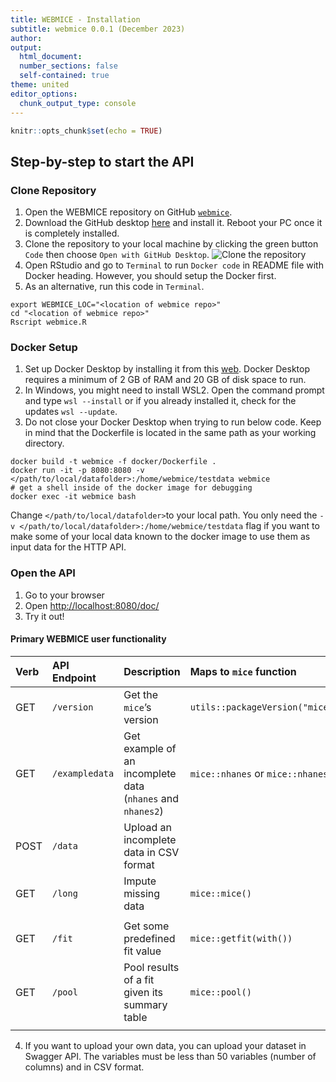 ```yaml
---
title: WEBMICE - Installation
subtitle: webmice 0.0.1 (December 2023)
author: 
output:
  html_document:
  number_sections: false
  self-contained: true
theme: united
editor_options: 
  chunk_output_type: console
---
```


```r
knitr::opts_chunk$set(echo = TRUE)
```

## Step-by-step to start the API

### Clone Repository

1. Open the WEBMICE repository on GitHub [`webmice`](https://github.com/amices/webmice).
2. Download the GitHub desktop [here](https://desktop.github.com/) and install it. Reboot your PC once it is completely installed.
3. Clone the repository to your local machine by clicking the green button `Code` then choose `Open with GitHub Desktop`.
![Clone the repository](img/clone-github.png)
4. Open RStudio and go to `Terminal` to run `Docker code` in README file with Docker heading. However, you should setup the Docker first.
5. As an alternative, run this code in `Terminal`.
```
export WEBMICE_LOC="<location of webmice repo>"
cd "<location of webmice repo>"
Rscript webmice.R
```

### Docker Setup

1. Set up Docker Desktop by installing it from this [web](https://docs.docker.com/get-docker/). Docker Desktop requires a minimum of 2 GB of RAM and 20 GB of disk space to run.
2. In Windows, you might need to install WSL2. Open the command prompt and type `wsl --install` or if you already installed it, check for the updates `wsl --update`.
3. Do not close your Docker Desktop when trying to run below code. Keep in mind that the Dockerfile is located in the same path as your working directory.
```
docker build -t webmice -f docker/Dockerfile .
docker run -it -p 8080:8080 -v </path/to/local/datafolder>:/home/webmice/testdata webmice
# get a shell inside of the docker image for debugging
docker exec -it webmice bash
```
Change `</path/to/local/datafolder>`to your local path. You only need the `-v </path/to/local/datafolder>:/home/webmice/testdata` flag if you want to make some of your local data known to the docker image to use them as input data for the HTTP API. 

### Open the API
1. Go to your browser
2. Open <http://localhost:8080/doc/>
3. Try it out!

#### Primary WEBMICE user functionality

  | Verb  | API Endpoint          | Description                                | Maps to `mice` function |
  |:------|:-------------------------- |:------------------------------------------ |:-------------------------|
  | GET  | `/version`       | Get the `mice`'s version                          | `utils::packageVersion("mice")`          |
  | GET  | `/exampledata`       | Get example of an incomplete data (`nhanes` and `nhanes2`)            | `mice::nhanes`  or `mice::nhanes2`   |
  | POST  | `/data`       | Upload an incomplete data in CSV format                          |          |
  | GET  | `/long`       | Impute missing data            | `mice::mice()`    
  |
  | GET  | `/fit`       | Get some predefined fit value                          | `mice::getfit(with())`        |
  | GET  | `/pool`       | Pool results of a fit given its summary table            | `mice::pool()`    
  |
4. If you want to upload your own data, you can upload your dataset in Swagger API. The variables must be less than 50 variables (number of columns) and in CSV format.

